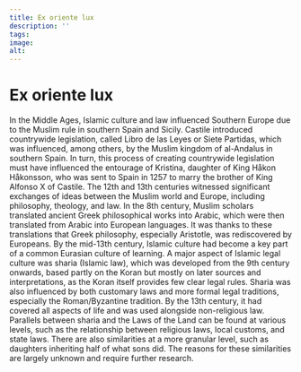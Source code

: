 ```yaml
---
title: Ex oriente lux
description: ''
tags:
image: 
alt: 
---
```


# Ex oriente lux

In the Middle Ages, Islamic culture and law influenced Southern Europe due to the Muslim rule in southern Spain and Sicily. Castile introduced countrywide legislation, called Libro de las Leyes or Siete Partidas, which was influenced, among others, by the Muslim kingdom of al-Andalus in southern Spain. In turn, this process of creating countrywide legislation must have influenced the entourage of Kristina, daughter of King Håkon Håkonsson, who was sent to Spain in 1257 to marry the brother of King Alfonso X of Castile. The 12th and 13th centuries witnessed significant exchanges of ideas between the Muslim world and Europe, including philosophy, theology, and law. In the 8th century, Muslim scholars translated ancient Greek philosophical works into Arabic, which were then translated from Arabic into European languages. It was thanks to these translations that Greek philosophy, especially Aristotle, was rediscovered by Europeans. By the mid-13th century, Islamic culture had become a key part of a common Eurasian culture of learning. A major aspect of Islamic legal culture was sharia (Islamic law), which was developed from the 9th century onwards, based partly on the Koran but mostly on later sources and interpretations, as the Koran itself provides few clear legal rules. Sharia was also influenced by both customary laws and more formal legal traditions, especially the Roman/Byzantine tradition. By the 13th century, it had covered all aspects of life and was used alongside non-religious law. Parallels between sharia and the Laws of the Land can be found at various levels, such as the relationship between religious laws, local customs, and state laws. There are also similarities at a more granular level, such as daughters inheriting half of what sons did. The reasons for these similarities are largely unknown and require further research.
